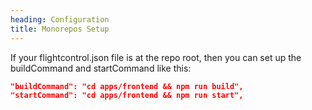 ```yaml
---
heading: Configuration
title: Monorepos Setup
---
```


If your flightcontrol.json file is at the repo root, then you can set up the buildCommand and startCommand like this:

```json
"buildCommand": "cd apps/frontend && npm run build",
"startCommand": "cd apps/frontend && npm run start",
```